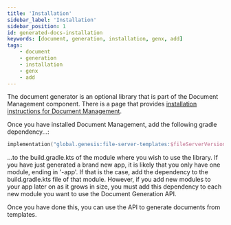 ```yaml
---
title: 'Installation'
sidebar_label: 'Installation'
sidebar_position: 1
id: generated-docs-installation
keywords: [document, generation, installation, genx, add]
tags:
    - document
    - generation
    - installation
    - genx
    - add
---
```


The document generator is an optional library that is part of the Document Management component. There is a page that provides [installation instructions for Document Management](../../../components/doc-management/doc-management-initial-configuration).

Once you have installed Document Management, add the following gradle dependency...:

```kotlin
implementation("global.genesis:file-server-templates:$fileServerVersion")
```

...to the build.gradle.kts of the module where you wish to use the library. If you have just generated a brand new app, it is likely that you only have one module, ending in '-app'.
If that is the case, add the dependency to the build.gradle.kts file of that module. However, if you add new modules to your app later on as it grows in size, you must add this dependency to each new module you want to use the Document Generation API.

Once you have done this, you can use the API to generate documents from templates.